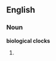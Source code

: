 ==English==

===Noun===
'''biological clocks''' {{p}}

# {{plural of|biological clock#Noun|biological clock}}